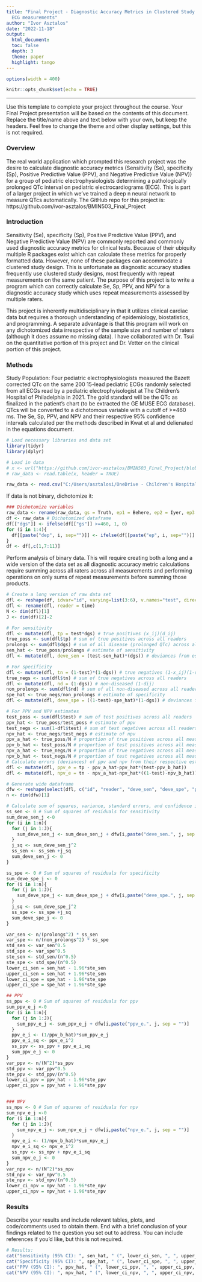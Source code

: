 ```yaml
---
title: "Final Project - Diagnostic Accuracy Metrics in Clustered Study Designs of
  ECG measurements"
author: "Ivor Asztalos"
date: "2022-11-18"
output: 
  html_document:
  toc: false
  depth: 3
  theme: paper
  highlight: tango
---
```


```r
options(width = 400)
```  

```r
knitr::opts_chunk$set(echo = TRUE)
```

***
Use this template to complete your project throughout the course. Your Final Project presentation will be based on the contents of this document. Replace the title/name above and text below with your own, but keep the headers. Feel free to change the theme and other display settings, but this is not required.

### Overview
The real world application which prompted this research project was the desire to calculate diagnostic accuracy metrics (Sensitivity (Se), specificity (Sp), Positive Predictive Value (PPV), and Negative Predictive Value (NPV)) for a group of pediatric electrophysiologists determining a pathologically prolonged QTc interval on pediatric electrocardiograms (ECG). This is part of a larger project in which we've trained a deep n neural network to measure QTcs automatically. 
The GitHub repo for this project is:
https://github.com/ivor-asztalos/BMIN503_Final_Project

### Introduction 
Sensitivity (Se), specificity (Sp), Positive Predictive Value (PPV), and Negative Predictive Value (NPV) are commonly reported and commonly used diagnostic accuracy metrics for clinical tests. Because of their ubiquity multiple R packages exist which can calculate these metrics for properly formatted data. However, none of these packages can accommodate a clustered study design. This is unfortunate as diagnostic accuracy studies frequently use clustered study designs, most frequently with repeat measurements on the same patient. The purpose of this project is to write a program which can correctly calculate Se, Sp, PPV, and NPV for a diagnostic accuracy study which uses repeat measurements assessed by multiple raters.

This project is inherently multidisciplinary in that it utilizes clinical cardiac data but requires a thorough understanding of epidemiology, biostatistics, and programming. A separate advantage is that this program will work on any dichotomized data irrespective of the sample size and number of raters (although it does assume no missing data). I have collaborated with Dr. Tsui on the quantitative portion of this project and Dr. Vetter on the clinical portion of this project. 

### Methods
Study Population: 
Four pediatric electrophysiologists measured the Bazett corrected QTc on the same 200 15-lead pediatric ECGs randomly selected from all ECGs read by a pediatric electrophyisologist at The Children's Hospital of Philadelphia in 2021. The gold standard will be the QTc as finalized in the patient's chart (to be extracted the GE MUSE ECG database). QTcs will be converted to a dichotomous variable with a cutoff of >=460 ms. The Se, Sp, PPV, and NPV and their respective 95% confidence intervals calculated per the methods described in Kwat et al and delienated in the equations document. 

```r
# Load necessary libraries and data set
library(tidyr)
library(dplyr)

# Load in data
# x <- url("https://github.com/ivor-asztalos/BMIN503_Final_Project/blob/master/QTc%20Measurements_raw%20data.csv")
# raw_data <- read.table(x, header = TRUE)

raw_data <- read.csv("C:/Users/asztalosi/OneDrive - Children's Hospital of Philadelphia/MBMI/BMIN 503 - Data Science/Final Project/QTc Measurements_raw data.csv")

```

If data is not binary, dichotomize it:
```r
### Dichotomize variables
raw_data <- rename(raw_data, gs = Truth, ep1 = Behere, ep2 = Iyer, ep3 = Nash, ep4 = Vetter)
df <- raw_data # Dichotomized dataframe
df[["dgs"]] <- ifelse(df[["gs"]] >=460, 1, 0)
for (i in 1:4){
  df[[paste("dep", i, sep="")]] <- ifelse(df[[paste("ep", i, sep="")]] >=460, 1, 0)
}
df <- df[,c(1,7:11)]
```

Perform analysis of binary data. This will require creating both a long and a wide version of the data set as all diagnostic accuracy metric calculations require summing across all raters across all measurements and performing operations on only sums of repeat measurements before summing those products. 
```r
# Create a long version of raw data set
dfl <- reshape(df, idvar="id", varying=list(3:6), v.names="test", direction="long")
dfl <- rename(dfl, reader = time)
N <- dim(dfl)[1]
J <- dim(df)[2]-2

# For sensitivity
dfl <- mutate(dfl, tp = test*dgs) # true positives (x_ij)(d_ij)
true_poss <- sum(dfl$tp) # sum of true positives across all readers
prolongs <- sum(dfl$dgs) # sum of all disease (prolonged QTc) across all readers
sen_hat <- true_poss/prolongs # estimate of sensitivity
dfl <- mutate(dfl, deve_sen = (test-sen_hat)*(dgs)) # deviances from estimate of sensitivity ((xij)-Se_k)*(d_ij)

# For specificity
dfl <- mutate(dfl, tn = (1-test)*(1-dgs)) # true negatives (1-x_ij)(1-d_ij)
true_negs <- sum(dfl$tn) # sum of true negatives across all readers
dfl <- mutate(dfl, nd = (1-dgs)) # non-diseased (1-dij)
non_prolongs <- sum(dfl$nd) # sum of all non-diseased across all readers
spe_hat <- true_negs/non_prolongs # estimate of specificity
dfl <- mutate(dfl, deve_spe = ((1-test)-spe_hat)*(1-dgs)) # deviances from estimate of specificity ((1-xij)-Sp_k)*(1-d_ij)

# For PPV and NPV estimates
test_poss <- sum(dfl$test) # sum of test positives across all readers
ppv_hat <- true_poss/test_poss # estimate of ppv
test_negs <- sum(1-dfl$test) # sum of test negatives across all readers
npv_hat <- true_negs/test_negs # estimate of npv
ppv_a_hat <- true_poss/N # proportion of true positives across all measurements across all readers
ppv_b_hat <- test_poss/N # proportion of test positives across all measurements across all readers
npv_a_hat <- true_negs/N # proportion of true negatives across all measurements across all readers
npv_b_hat <- test_negs/N # proportion of test negatives across all measurements across all readers
# Calculate errors (deviances) of ppv and npv from their respective estimates for each measurement
dfl <- mutate(dfl, ppv_e = tp - ppv_a_hat-ppv_hat*(test-ppv_b_hat))
dfl <- mutate(dfl, npv_e = tn - npv_a_hat-npv_hat*((1-test)-npv_b_hat))

# Generate wide dataframe
dfw <- reshape(select(dfl, c("id", "reader", "deve_sen", "deve_spe", "ppv_e", "npv_e")), direction = "wide", idvar = "id", timevar = "reader")
n <- dim(dfw)[1]

# Calculate sum of squares, variance, standard errors, and confidence intervals for sensitivity and specificity
ss_sen <- 0 # Sum of squares of residuals for sensitivity
sum_deve_sen_j <-0
for (i in 1:n){
  for (j in 1:J){
    sum_deve_sen_j <- sum_deve_sen_j + dfw[i,paste("deve_sen.", j, sep = "")]
  }
  j_sq <- sum_deve_sen_j^2
  ss_sen <- ss_sen +j_sq
  sum_deve_sen_j <- 0
}  

ss_spe <- 0 # Sum of squares of residuals for specificity
sum_deve_spe_j <- 0
for (i in 1:n){
  for (j in 1:J){
    sum_deve_spe_j <- sum_deve_spe_j + dfw[i,paste("deve_spe.", j, sep = "")]
  }
  j_sq <- sum_deve_spe_j^2
  ss_spe <- ss_spe +j_sq
  sum_deve_spe_j <- 0
}  

var_sen <- n/(prolongs^2) * ss_sen
var_spe <- n/(non_prolongs^2) * ss_spe
std_sen <- var_sen^0.5
std_spe <- var_spe^0.5
ste_sen <- std_sen/(n^0.5)
ste_spe <- std_spe/(n^0.5)
lower_ci_sen = sen_hat - 1.96*ste_sen
upper_ci_sen = sen_hat + 1.96*ste_sen
lower_ci_spe = spe_hat - 1.96*ste_spe
upper_ci_spe = spe_hat + 1.96*ste_spe

## PPV
ss_ppv <- 0 # Sum of squares of residuals for ppv
sum_ppv_e_j <-0
for (i in 1:n){
  for (j in 1:J){
    sum_ppv_e_j <- sum_ppv_e_j + dfw[i,paste("ppv_e.", j, sep = "")]
  }
  ppv_e_i <- (1/ppv_b_hat)*sum_ppv_e_j
  ppv_e_i_sq <- ppv_e_i^2
  ss_ppv <- ss_ppv + ppv_e_i_sq
  sum_ppv_e_j <- 0
} 
var_ppv <- n/(N^2)*ss_ppv
std_ppv <- var_ppv^0.5
ste_ppv <- std_ppv/(n^0.5)
lower_ci_ppv = ppv_hat - 1.96*ste_ppv
upper_ci_ppv = ppv_hat + 1.96*ste_ppv


### NPV
ss_npv <- 0 # Sum of squares of residuals for npv
sum_npv_e_j <-0
for (i in 1:n){
  for (j in 1:J){
    sum_npv_e_j <- sum_npv_e_j + dfw[i,paste("npv_e.", j, sep = "")]
  }
  npv_e_i <- (1/npv_b_hat)*sum_npv_e_j
  npv_e_i_sq <- npv_e_i^2
  ss_npv <- ss_npv + npv_e_i_sq
  sum_npv_e_j <- 0
} 
var_npv <- n/(N^2)*ss_npv
std_npv <- var_npv^0.5
ste_npv <- std_npv/(n^0.5)
lower_ci_npv = npv_hat - 1.96*ste_npv
upper_ci_npv = npv_hat + 1.96*ste_npv

```


### Results
Describe your results and include relevant tables, plots, and code/comments used to obtain them. End with a brief conclusion of your findings related to the question you set out to address. You can include references if you'd like, but this is not required.

```r
# Results:
cat("Sensitivity (95% CI): ", sen_hat, " (", lower_ci_sen, ", ", upper_ci_sen, ")", "\n", sep="")
cat("Specificity (95% CI): ", spe_hat, " (", lower_ci_spe, ", ", upper_ci_spe, ")", "\n", sep="")
cat("PPV (95% CI): ", ppv_hat, " (", lower_ci_ppv, ", ", upper_ci_ppv, ")", "\n", sep="")
cat("NPV (95% CI): ", npv_hat, " (", lower_ci_npv, ", ", upper_ci_npv, ")", "\n", sep="")
```
